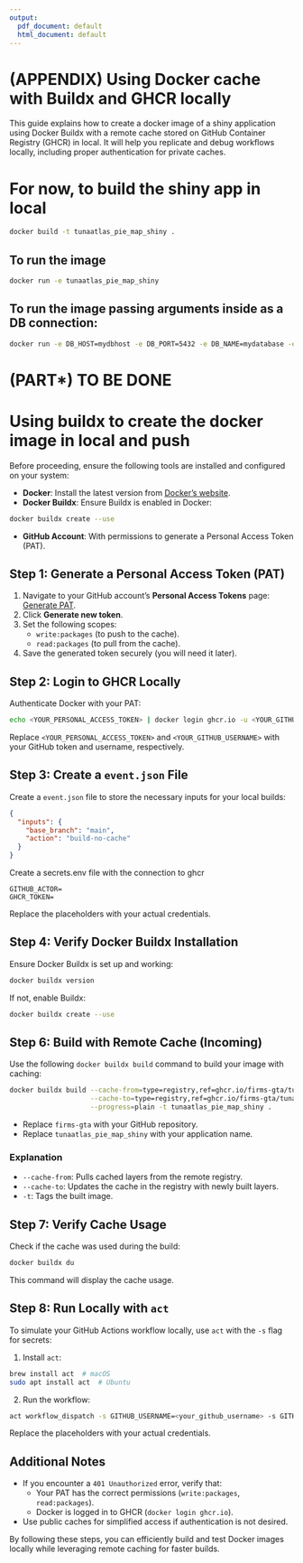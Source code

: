 ```yaml
---
output:
  pdf_document: default
  html_document: default
---
```


# (APPENDIX) Using Docker cache with Buildx and GHCR locally {-}

This guide explains how to create a docker image of a shiny application using Docker Buildx with a remote cache stored on GitHub Container Registry (GHCR) in local. It will help you replicate and debug workflows locally, including proper authentication for private caches.

# For now, to build the shiny app in local

```bash
docker build -t tunaatlas_pie_map_shiny .
```

## To run the image

```bash
docker run -e tunaatlas_pie_map_shiny
```

## To run the image passing arguments inside as a DB connection:

```bash
docker run -e DB_HOST=mydbhost -e DB_PORT=5432 -e DB_NAME=mydatabase -e DB_USER_READONLY=myuser -e DB_PASSWORD=mypassword tunaatlas_pie_map_shiny
```

# (PART\*) TO BE DONE {-}

# Using buildx to create the docker image in local and push

Before proceeding, ensure the following tools are installed and configured on your system:

- **Docker**: Install the latest version from [Docker's website](https://www.docker.com/).
- **Docker Buildx**: Ensure Buildx is enabled in Docker:

```bash
docker buildx create --use
```
- **GitHub Account**: With permissions to generate a Personal Access Token (PAT).

## Step 1: Generate a Personal Access Token (PAT)

1. Navigate to your GitHub account's **Personal Access Tokens** page: [Generate PAT](https://github.com/settings/tokens).
2. Click **Generate new token**.
3. Set the following scopes:
   - `write:packages` (to push to the cache).
   - `read:packages` (to pull from the cache).
4. Save the generated token securely (you will need it later).

## Step 2: Login to GHCR Locally

Authenticate Docker with your PAT:

```bash
echo <YOUR_PERSONAL_ACCESS_TOKEN> | docker login ghcr.io -u <YOUR_GITHUB_USERNAME> --password-stdin
```

Replace `<YOUR_PERSONAL_ACCESS_TOKEN>` and `<YOUR_GITHUB_USERNAME>` with your GitHub token and username, respectively.

## Step 3: Create a `event.json` File

Create a `event.json` file to store the necessary inputs for your local builds:

```json
{
  "inputs": {
    "base_branch": "main",
    "action": "build-no-cache"
  }
}

```

Create a secrets.env file with the connection to ghcr

```env
GITHUB_ACTOR=
GHCR_TOKEN=
```

Replace the placeholders with your actual credentials.

## Step 4: Verify Docker Buildx Installation

Ensure Docker Buildx is set up and working:

```bash
docker buildx version
```

If not, enable Buildx:

```bash
docker buildx create --use
```

## Step 6: Build with Remote Cache (Incoming)

Use the following `docker buildx build` command to build your image with caching:

```bash
docker buildx build --cache-from=type=registry,ref=ghcr.io/firms-gta/tunaatlas_pie_map_shiny-cache:latest \
                    --cache-to=type=registry,ref=ghcr.io/firms-gta/tunaatlas_pie_map_shiny-cache:latest,mode=max \
                    --progress=plain -t tunaatlas_pie_map_shiny .
```

- Replace `firms-gta` with your GitHub repository.
- Replace `tunaatlas_pie_map_shiny` with your application name.

### Explanation
- `--cache-from`: Pulls cached layers from the remote registry.
- `--cache-to`: Updates the cache in the registry with newly built layers.
- `-t`: Tags the built image.

## Step 7: Verify Cache Usage

Check if the cache was used during the build:

```bash
docker buildx du
```

This command will display the cache usage.

## Step 8: Run Locally with `act`

To simulate your GitHub Actions workflow locally, use `act` with the `-s` flag for secrets:

1. Install `act`:
```bash
brew install act  # macOS
sudo apt install act  # Ubuntu
```

2. Run the workflow:
```bash
act workflow_dispatch -s GITHUB_USERNAME=<your_github_username> -s GITHUB_TOKEN=<your_personal_access_token>
```

Replace the placeholders with your actual credentials.

## Additional Notes

- If you encounter a `401 Unauthorized` error, verify that:
  - Your PAT has the correct permissions (`write:packages`, `read:packages`).
  - Docker is logged in to GHCR (`docker login ghcr.io`).

- Use public caches for simplified access if authentication is not desired.

By following these steps, you can efficiently build and test Docker images locally while leveraging remote caching for faster builds.



